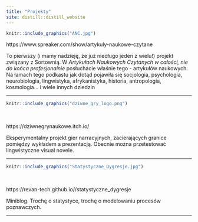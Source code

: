 ```yaml
---
title: "Projekty"
site: distill::distill_website
---
```


::: {.floatting}

```r
knitr::include_graphics("ANC.jpg") 
```


https://www.spreaker.com/show/artykuly-naukowe-czytane


To pierwszy (i mamy nadzieję, że już niedługo jeden z wielu!) projekt związany z Sortownią.
W <i>Artykułach Naukowych Czytanych w całości, nie do końca profesjonalnie</i> posłuchacie właśnie tego - artykułów naukowych. Na łamach tego podkastu jak dotąd pojawiła się socjologia, psychologia, neurobiologia, lingwistyka, afrykanistyka, historia, antropologia, kosmologia... i wiele innych dziedzin
:::


---




::: {.floatting}

```r
knitr::include_graphics("dziwne_gry_logo.png") 
```

<br>

https://dziwnegrynaukowe.itch.io/


Eksperymentalny projekt gier narracyjnych, zacierających granice pomiędzy wykładem a prezentacją. Obecnie można przetestować lingwistyczne visual novele.
:::

---


::: {.floatting}

```r
knitr::include_graphics("Statystyczne_Dygresje.jpg") 
```

<br>

https://revan-tech.github.io//statystyczne_dygresje

Miniblog. Trochę o statystyce, trochę o modelowaniu procesów poznawczych. 

:::
---